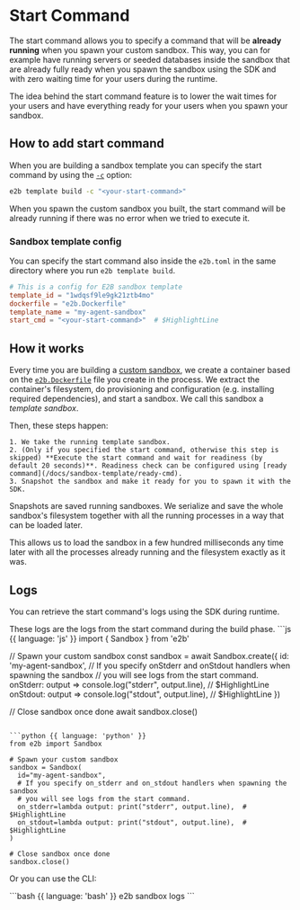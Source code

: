 # Start Command
The start command allows you to specify a command that will be **already running** when you spawn your custom sandbox.
This way, you can for example have running servers or seeded databases inside the sandbox that are already fully ready when you spawn the sandbox using the SDK and with zero waiting time for your users during the runtime.

The idea behind the start command feature is to lower the wait times for your users and have everything ready for your users when you spawn your sandbox.


## How to add start command

When you are building a sandbox template you can specify the start command by using the [`-c`](/docs/sdk-reference/cli/v1.0.9/template#e2b-template-build) option:

```bash
e2b template build -c "<your-start-command>"
```

When you spawn the custom sandbox you built, the start command will be already running if there was no error when we tried to execute it.

### Sandbox template config
You can specify the start command also inside the `e2b.toml` in the same directory where you run `e2b template build`.
<CodeGroup isFileName title="e2b.toml" isRunnable={false}>
  ```toml
  # This is a config for E2B sandbox template
  template_id = "1wdqsf9le9gk21ztb4mo"
  dockerfile = "e2b.Dockerfile"
  template_name = "my-agent-sandbox"
  start_cmd = "<your-start-command>"  # $HighlightLine
  ```
</CodeGroup>

## How it works
Every time you are building a [custom sandbox](/docs/sandbox-template), we create a container based on the [`e2b.Dockerfile`](/docs/sandbox-template#3-customize-e2b-dockerfile) file you create in the process.
We extract the container's filesystem, do provisioning and configuration (e.g. installing required dependencies), and start a sandbox.
We call this sandbox a _template sandbox_.

Then, these steps happen:

    1. We take the running template sandbox.
    2. (Only if you specified the start command, otherwise this step is skipped) **Execute the start command and wait for readiness (by default 20 seconds)**. Readiness check can be configured using [ready command](/docs/sandbox-template/ready-cmd).
    3. Snapshot the sandbox and make it ready for you to spawn it with the SDK.


<Note title="Sandbox Snapshot">
Snapshots are saved running sandboxes. We serialize and save the whole sandbox's filesystem together with all the running processes in a way that can be loaded later.

This allows us to load the sandbox in a few hundred milliseconds any time later with all the processes already running and the filesystem exactly as it was.
</Note>


## Logs
You can retrieve the start command's logs using the SDK during runtime.

<Note>
These logs are the logs from the start command during the build phase.
</Note>

<CodeGroup title="Check start command logs" isRunnable={false}>
```js {{ language: 'js' }}
import { Sandbox } from 'e2b'

// Spawn your custom sandbox
const sandbox = await Sandbox.create({
  id: 'my-agent-sandbox',
  // If you specify onStderr and onStdout handlers when spawning the sandbox
  // you will see logs from the start command.
  onStderr: output => console.log("stderr", output.line), // $HighlightLine
  onStdout: output => console.log("stdout", output.line), // $HighlightLine
})

// Close sandbox once done
await sandbox.close()
```

```python {{ language: 'python' }}
from e2b import Sandbox

# Spawn your custom sandbox
sandbox = Sandbox(
  id="my-agent-sandbox",
  # If you specify on_stderr and on_stdout handlers when spawning the sandbox
  # you will see logs from the start command.
  on_stderr=lambda output: print("stderr", output.line),  # $HighlightLine
  on_stdout=lambda output: print("stdout", output.line),  # $HighlightLine
)

# Close sandbox once done
sandbox.close()
```
</CodeGroup>

Or you can use the CLI:

<CodeGroup isTerminalCommand>
```bash {{ language: 'bash' }}
e2b sandbox logs <sandbox-id>
```
</CodeGroup>
